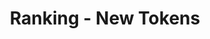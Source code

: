 ---
title: 'Ranking - New Tokens'
openapi: '/en/api-reference/openapi-en.json GET /ranking/{chain}/newTokens'
---